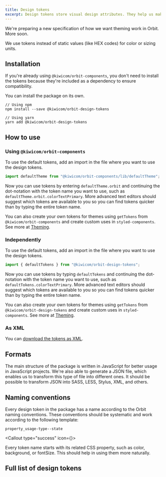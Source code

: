 ```yaml
---
title: Design tokens
excerpt: Design tokens store visual design attributes. They help us make our UI more consistent and we support custom themes.
---
```




<Callout type="warning" title="Design tokens and theming is still a work in progress." >

We're preparing a new specification of how we want theming work in Orbit. More soon.

</Callout>

We use tokens instead of static values (like HEX codes) for color or sizing units.

## Installation

If you're already using `@kiwicom/orbit-components`,
you don't need to install the tokens because they're included as a dependency to ensure compatibility.

You can install the package on its own.

```shell
// Using npm
npm install --save @kiwicom/orbit-design-tokens

// Using yarn
yarn add @kiwicom/orbit-design-tokens
```

## How to use

### Using `@kiwicom/orbit-components`

To use the default tokens, add an import in the file where you want to use the design tokens.

```js
import defaultTheme from "@kiwicom/orbit-components/lib/defaultTheme";
```

Now you can use tokens by entering `defaultTheme.orbit`
and continuing the dot-notation with the token name you want to use,
such as `defaultTheme.orbit.colorTextPrimary`.
More advanced text editors should suggest which tokens are available to you
so you can find tokens quicker than by typing the entire token name.

You can also create your own tokens for themes using `getTokens` from `@kiwicom/orbit-components`
and create custom uses in `styled-components`.
See more at [Theming](/foundation/color/theming/).

### Independently

To use the default tokens, add an import in the file where you want to use the design tokens.

```js
import { defaultTokens } from "@kiwicom/orbit-design-tokens";
```

Now you can use tokens by typing `defaultTokens`
and continuing the dot-notation with the token name you want to use,
such as `defaultTokens.colorTextPrimary`.
More advanced text editors should suggest which tokens are available to you
so you can find tokens quicker than by typing the entire token name.

You can also create your own tokens for themes
using `getTokens` from `@kiwicom/orbit-design-tokens`
and create custom uses in `styled-components`.
See more at [Theming](/foundation/color/theming/).

### As XML

You can [download the tokens as XML](https://unpkg.com/@kiwicom/orbit-design-tokens/lib/index.xml).

## Formats

The main structure of the package is written in JavaScript for better usage in JavaScript projects.
We're also able to generate a JSON file,
which enables us to transform this type of file into different ones.
It should be possible to transform JSON into SASS, LESS, Stylus, XML, and others.

## Naming conventions

Every design token in the package has a name according to the Orbit naming conventions.
These conventions should be systematic and work according to the following template:

`property_usage-type--state`

<Callout type="success" icon={<Tips />}>

Every token name starts with its related CSS property, such as color, background, or fontSize.
This should help in using them more naturally.

</Callout>

## Full list of design tokens

<DesignTokensList />
